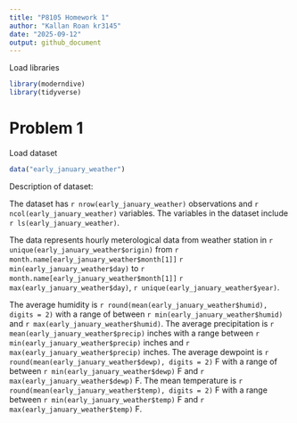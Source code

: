 ```yaml
---
title: "P8105 Homework 1"
author: "Kallan Roan kr3145"
date: "2025-09-12"
output: github_document
---
```


Load libraries
```r
library(moderndive)
library(tidyverse)
```

# Problem 1

Load dataset
```r
data("early_january_weather")
```

Description of dataset:

The dataset has `r nrow(early_january_weather)` observations and `r ncol(early_january_weather)` variables. The variables in the dataset include `r ls(early_january_weather)`. 

The data represents hourly meterological data from weather station in `r unique(early_january_weather$origin)` from `r month.name[early_january_weather$month[1]]` `r min(early_january_weather$day)` to `r month.name[early_january_weather$month[1]]` `r max(early_january_weather$day)`, `r unique(early_january_weather$year)`.

The average humidity is `r round(mean(early_january_weather$humid), digits = 2)` with a range of between `r min(early_january_weather$humid)` and `r max(early_january_weather$humid)`. The average 
precipitation is `r mean(early_january_weather$precip)` inches with a range between `r min(early_january_weather$precip)` inches and `r max(early_january_weather$precip)` inches. The average dewpoint is `r round(mean(early_january_weather$dewp), digits = 2)` F with a range of between `r min(early_january_weather$dewp)` F and `r max(early_january_weather$dewp)` F. The mean temperature is `r round(mean(early_january_weather$temp), digits = 2)` F with a range between `r min(early_january_weather$temp)` F and `r max(early_january_weather$temp)` F.


